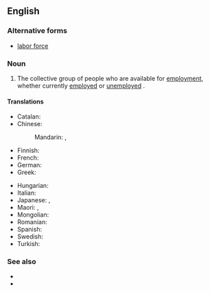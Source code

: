 ==English==
{{wikipedia|labour force}}

===Alternative forms===
* [[labor force]] {{qualifier|US}}

===Noun===
{{en-noun}} {{lb|en|British spelling}}

# The collective group of people who are available for [[employment]], whether currently [[employed]] or [[unemployed]] {{qualifier|though sometimes only those unemployed people who are seeking work are included}}.

====Translations====
{{trans-top|people available for employment}}
* Catalan: {{t|ca|mà d'obra|f}}
* Chinese:
*: Mandarin: {{t+|cmn|勞動力}}, {{t+|cmn|劳动力|tr=láodònglì}}
* Finnish: {{t+|fi|työvoima}}
* French: {{t+|fr|main-d'œuvre|f}}
* German: {{t+|de|Arbeitskraft}}
* Greek: {{t|el|εργατικό δυναμικό|n}}
{{trans-mid}}
* Hungarian: {{t+|hu|munkaerő}}
* Italian: {{t+|it|manodopera|f}}
* Japanese: {{t|ja|労働力|tr=rōdōryoku}}, {{t|ja|マンパワー|tr=manpawā}}
* Maori: {{t|mi|hunga mahi}}, {{t|mi|taimahi}}
* Mongolian: {{t|mn|ажиллах хүч}}
* Romanian: {{t+|ro|forță de muncă|f}}
* Spanish: {{t|es|mano de obra|f}}
* Swedish: {{t+|sv|arbetskraft|c}}
* Turkish: {{t+|tr|iş gücü}}
{{trans-bottom}}

===See also===
* {{l|en|workforce}}
* {{l|en|jobforce}}